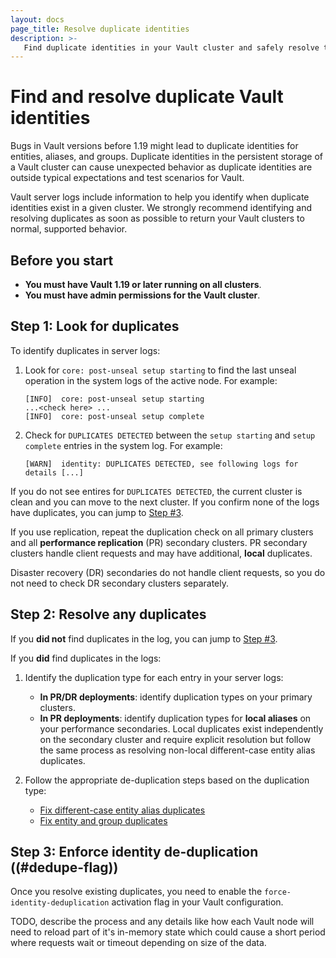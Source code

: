 ```yaml
---
layout: docs
page_title: Resolve duplicate identities
description: >-
   Find duplicate identities in your Vault cluster and safely resolve them.
---
```


# Find and resolve duplicate Vault identities

Bugs in Vault versions before 1.19 might lead to duplicate identities for
entities, aliases, and groups. Duplicate identities in the persistent storage
of a Vault cluster can cause unexpected behavior as duplicate identities are
outside typical expectations and test scenarios for Vault.

Vault server logs include information to help you identify when duplicate
identities exist in a given cluster. We strongly recommend identifying
and resolving duplicates as soon as possible to return your Vault clusters to
normal, supported behavior.

## Before you start

- **You must have Vault 1.19 or later running on all clusters**.
- **You must have admin permissions for the Vault cluster**.

## Step 1: Look for duplicates

To identify duplicates in server logs:

1. Look for `core: post-unseal setup starting` to find the last unseal operation
   in the system logs of the active node. For example:

    ```text
    [INFO]  core: post-unseal setup starting
    ...<check here> ...
    [INFO]  core: post-unseal setup complete
    ```

1. Check for `DUPLICATES DETECTED` between the `setup starting` and
   `setup complete` entries in the system log. For example:

    ```text
    [WARN]  identity: DUPLICATES DETECTED, see following logs for details [...]
    ```

If you do not see entires for `DUPLICATES DETECTED`, the current cluster is
clean and you can move to the next cluster. If you confirm none of the logs
have duplicates, you can jump to [Step #3](#dedupe-flag).

<Note>

If you use replication, repeat the duplication check on all primary clusters and
all **performance replication** (PR) secondary clusters. PR secondary clusters
handle client requests and may have additional, **local** duplicates.

Disaster recovery (DR) secondaries do not handle client requests, so you do not
need to check DR secondary clusters separately.

</Note>

## Step 2: Resolve any duplicates

If you **did not** find duplicates in the log, you can jump to
[Step #3](#dedupe-flag).

If you **did** find duplicates in the logs:

1. Identify the duplication type for each entry in your server logs:
    - **In PR/DR deployments**: identify duplication types on your primary
      clusters.
    - **In PR deployments**: identify duplication types for **local aliases** on
      your performance secondaries. Local duplicates exist independently on the
      secondary cluster and require explicit resolution but follow the same
      process as resolving non-local different-case entity alias duplicates.

1. Follow the appropriate de-duplication steps based on the duplication type:
    - [Fix different-case entity alias duplicates](/vault/docs/upgrading/deduplication/different-case)
    - [Fix entity and group duplicates](/vault/docs/upgrading/deduplication/entity-group)


## Step 3: Enforce identity de-duplication ((#dedupe-flag))

Once you resolve existing duplicates, you need to enable the
`force-identity-deduplication` activation flag in your Vault configuration.

TODO, describe the process and any details like how each Vault node will need to
reload part of it's in-memory state which could cause a short period where
requests wait or timeout depending on size of the data.